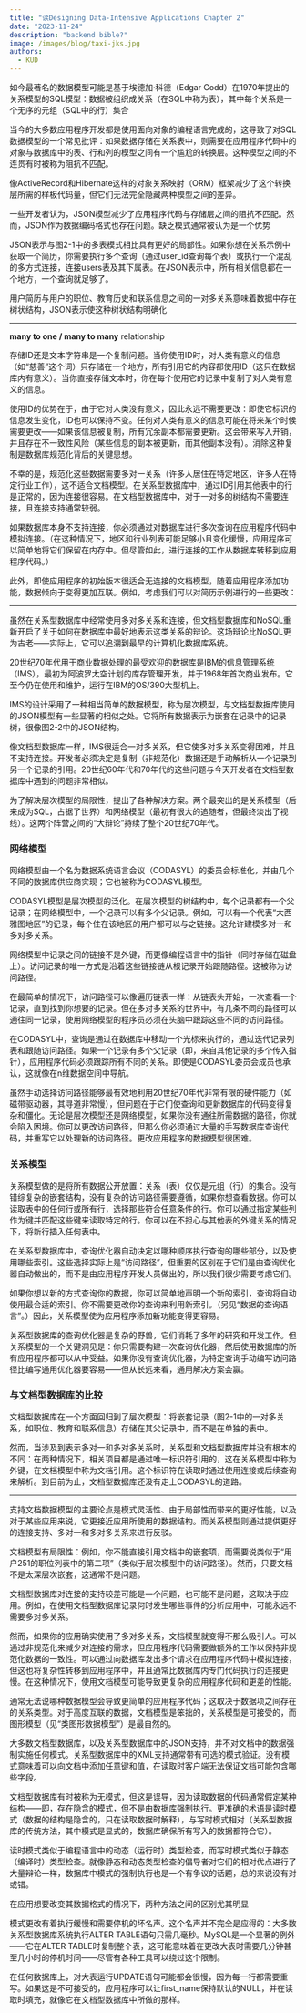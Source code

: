 ```yaml
---
title: "读Designing Data-Intensive Applications Chapter 2"
date: "2023-11-24"
description: "backend bible?"
image: /images/blog/taxi-jks.jpg
authors:
  - KUD
---
```


如今最著名的数据模型可能是基于埃德加·科德（Edgar Codd）在1970年提出的关系模型的SQL模型：数据被组织成关系（在SQL中称为表），其中每个关系是一个无序的元组（SQL中的行）集合

当今的大多数应用程序开发都是使用面向对象的编程语言完成的，这导致了对SQL数据模型的一个常见批评：如果数据存储在关系表中，则需要在应用程序代码中的对象与数据库中的表、行和列的模型之间有一个尴尬的转换层。这种模型之间的不连贯有时被称为阻抗不匹配。

像ActiveRecord和Hibernate这样的对象关系映射（ORM）框架减少了这个转换层所需的样板代码量，但它们无法完全隐藏两种模型之间的差异。

一些开发者认为，JSON模型减少了应用程序代码与存储层之间的阻抗不匹配。然而，JSON作为数据编码格式也存在问题。缺乏模式通常被认为是一个优势

JSON表示与图2-1中的多表模式相比具有更好的局部性。如果你想在关系示例中获取一个简历，你需要执行多个查询（通过user_id查询每个表）或执行一个混乱的多方式连接，连接users表及其下属表。在JSON表示中，所有相关信息都在一个地方，一个查询就足够了。

用户简历与用户的职位、教育历史和联系信息之间的一对多关系意味着数据中存在树状结构，JSON表示使这种树状结构明确化

---

**many to one / many to many** relationship

存储ID还是文本字符串是一个复制问题。当你使用ID时，对人类有意义的信息（如“慈善”这个词）只存储在一个地方，所有引用它的内容都使用ID（这只在数据库内有意义）。当你直接存储文本时，你在每个使用它的记录中复制了对人类有意义的信息。

使用ID的优势在于，由于它对人类没有意义，因此永远不需要更改：即使它标识的信息发生变化，ID也可以保持不变。任何对人类有意义的信息可能在将来某个时候需要更改——如果该信息被复制，所有冗余副本都需要更新。这会带来写入开销，并且存在不一致性风险（某些信息的副本被更新，而其他副本没有）。消除这种复制是数据库规范化背后的关键思想。

不幸的是，规范化这些数据需要多对一关系（许多人居住在特定地区，许多人在特定行业工作），这不适合文档模型。在关系型数据库中，通过ID引用其他表中的行是正常的，因为连接很容易。在文档型数据库中，对于一对多的树结构不需要连接，且连接支持通常较弱。

如果数据库本身不支持连接，你必须通过对数据库进行多次查询在应用程序代码中模拟连接。（在这种情况下，地区和行业列表可能足够小且变化缓慢，应用程序可以简单地将它们保留在内存中。但尽管如此，进行连接的工作从数据库转移到应用程序代码。）

此外，即使应用程序的初始版本很适合无连接的文档模型，随着应用程序添加功能，数据倾向于变得更加互联。例如，考虑我们可以对简历示例进行的一些更改：

---

虽然在关系型数据库中经常使用多对多关系和连接，但文档型数据库和NoSQL重新开启了关于如何在数据库中最好地表示这类关系的辩论。这场辩论比NoSQL更为古老——实际上，它可以追溯到最早的计算机化数据库系统。

20世纪70年代用于商业数据处理的最受欢迎的数据库是IBM的信息管理系统（IMS），最初为阿波罗太空计划的库存管理开发，并于1968年首次商业发布。它至今仍在使用和维护，运行在IBM的OS/390大型机上。

IMS的设计采用了一种相当简单的数据模型，称为层次模型，与文档型数据库使用的JSON模型有一些显著的相似之处。它将所有数据表示为嵌套在记录中的记录树，很像图2-2中的JSON结构。

像文档型数据库一样，IMS很适合一对多关系，但它使多对多关系变得困难，并且不支持连接。开发者必须决定是复制（非规范化）数据还是手动解析从一个记录到另一个记录的引用。20世纪60年代和70年代的这些问题与今天开发者在文档型数据库中遇到的问题非常相似。

为了解决层次模型的局限性，提出了各种解决方案。两个最突出的是关系模型（后来成为SQL，占据了世界）和网络模型（最初有很大的追随者，但最终淡出了视线）。这两个阵营之间的“大辩论”持续了整个20世纪70年代。

### 网络模型

网络模型由一个名为数据系统语言会议（CODASYL）的委员会标准化，并由几个不同的数据库供应商实现；它也被称为CODASYL模型。

CODASYL模型是层次模型的泛化。在层次模型的树结构中，每个记录都有一个父记录；在网络模型中，一个记录可以有多个父记录。例如，可以有一个代表“大西雅图地区”的记录，每个住在该地区的用户都可以与之链接。这允许建模多对一和多对多关系。

网络模型中记录之间的链接不是外键，而更像编程语言中的指针（同时存储在磁盘上）。访问记录的唯一方式是沿着这些链接链从根记录开始跟随路径。这被称为访问路径。

在最简单的情况下，访问路径可以像遍历链表一样：从链表头开始，一次查看一个记录，直到找到你想要的记录。但在多对多关系的世界中，有几条不同的路径可以通往同一记录，使用网络模型的程序员必须在头脑中跟踪这些不同的访问路径。

在CODASYL中，查询是通过在数据库中移动一个光标来执行的，通过迭代记录列表和跟随访问路径。如果一个记录有多个父记录（即，来自其他记录的多个传入指针），应用程序代码必须跟踪所有不同的关系。即使是CODASYL委员会成员也承认，这就像在n维数据空间中导航。

虽然手动选择访问路径能够最有效地利用20世纪70年代非常有限的硬件能力（如磁带驱动器，其寻道非常慢），但问题在于它们使查询和更新数据库的代码变得复杂和僵化。无论是层次模型还是网络模型，如果你没有通往所需数据的路径，你就会陷入困境。你可以更改访问路径，但那么你必须通过大量的手写数据库查询代码，并重写它以处理新的访问路径。更改应用程序的数据模型很困难。

### 关系模型

关系模型做的是将所有数据公开放置：关系（表）仅仅是元组（行）的集合。没有错综复杂的嵌套结构，没有复杂的访问路径需要遵循，如果你想查看数据。你可以读取表中的任何行或所有行，选择那些符合任意条件的行。你可以通过指定某些列作为键并匹配这些键来读取特定的行。你可以在不担心与其他表的外键关系的情况下，将新行插入任何表中。

在关系型数据库中，查询优化器自动决定以哪种顺序执行查询的哪些部分，以及使用哪些索引。这些选择实际上是“访问路径”，但重要的区别在于它们是由查询优化器自动做出的，而不是由应用程序开发人员做出的，所以我们很少需要考虑它们。

如果你想以新的方式查询你的数据，你可以简单地声明一个新的索引，查询将自动使用最合适的索引。你不需要更改你的查询来利用新索引。（另见“数据的查询语言”。）因此，关系模型使为应用程序添加新功能变得更容易。

关系型数据库的查询优化器是复杂的野兽，它们消耗了多年的研究和开发工作。但关系模型的一个关键洞见是：你只需要构建一次查询优化器，然后使用数据库的所有应用程序都可以从中受益。如果你没有查询优化器，为特定查询手动编写访问路径比编写通用优化器要容易——但从长远来看，通用解决方案会赢。

### 与文档型数据库的比较

文档型数据库在一个方面回归到了层次模型：将嵌套记录（图2-1中的一对多关系，如职位、教育和联系信息）存储在其父记录中，而不是在单独的表中。

然而，当涉及到表示多对一和多对多关系时，关系型和文档型数据库并没有根本的不同：在两种情况下，相关项目都是通过唯一标识符引用的，这在关系模型中称为外键，在文档模型中称为文档引用。这个标识符在读取时通过使用连接或后续查询来解析。到目前为止，文档型数据库还没有走上CODASYL的道路。

---

支持文档数据模型的主要论点是模式灵活性、由于局部性而带来的更好性能，以及对于某些应用来说，它更接近应用所使用的数据结构。而关系模型则通过提供更好的连接支持、多对一和多对多关系来进行反驳。

文档模型有局限性：例如，你不能直接引用文档中的嵌套项，而需要说类似于“用户251的职位列表中的第二项”（类似于层次模型中的访问路径）。然而，只要文档不是太深层次嵌套，这通常不是问题。

文档型数据库对连接的支持较差可能是一个问题，也可能不是问题，这取决于应用。例如，在使用文档型数据库记录何时发生哪些事件的分析应用中，可能永远不需要多对多关系。

然而，如果你的应用确实使用了多对多关系，文档模型就变得不那么吸引人。可以通过非规范化来减少对连接的需求，但应用程序代码需要做额外的工作以保持非规范化数据的一致性。可以通过向数据库发出多个请求在应用程序代码中模拟连接，但这也将复杂性转移到应用程序中，并且通常比数据库内专门代码执行的连接更慢。在这种情况下，使用文档模型可能导致更复杂的应用程序代码和更差的性能。

通常无法说哪种数据模型会导致更简单的应用程序代码；这取决于数据项之间存在的关系类型。对于高度互联的数据，文档模型是笨拙的，关系模型是可接受的，而图形模型（见“类图形数据模型”）是最自然的。

大多数文档型数据库，以及关系型数据库中的JSON支持，并不对文档中的数据强制实施任何模式。关系型数据库中的XML支持通常带有可选的模式验证。没有模式意味着可以向文档中添加任意键和值，在读取时客户端无法保证文档可能包含哪些字段。

文档型数据库有时被称为无模式，但这是误导，因为读取数据的代码通常假定某种结构——即，存在隐含的模式，但不是由数据库强制执行。更准确的术语是读时模式（数据的结构是隐含的，只在读取数据时解释），与写时模式相对（关系型数据库的传统方法，其中模式是显式的，数据库确保所有写入的数据都符合它）。

读时模式类似于编程语言中的动态（运行时）类型检查，而写时模式类似于静态（编译时）类型检查。就像静态和动态类型检查的倡导者对它们的相对优点进行了大量辩论一样，数据库中模式的强制执行也是一个有争议的话题，总的来说没有对或错。

在应用想要改变其数据格式的情况下，两种方法之间的区别尤其明显

模式更改有着执行缓慢和需要停机的坏名声。这个名声并不完全是应得的：大多数关系型数据库系统执行ALTER TABLE语句只需几毫秒。MySQL是一个显著的例外——它在ALTER TABLE时复制整个表，这可能意味着在更改大表时需要几分钟甚至几小时的停机时间——尽管有各种工具可以绕过这个限制。

在任何数据库上，对大表运行UPDATE语句可能都会很慢，因为每一行都需要重写。如果这是不可接受的，应用程序可以让first_name保持默认的NULL，并在读取时填充，就像它在文档型数据库中所做的那样。
